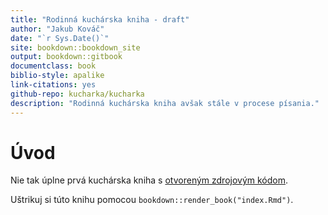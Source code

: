 ```yaml
--- 
title: "Rodinná kuchárska kniha - draft"
author: "Jakub Kováč"
date: "`r Sys.Date()`"
site: bookdown::bookdown_site
output: bookdown::gitbook
documentclass: book
biblio-style: apalike
link-citations: yes
github-repo: kucharka/kucharka
description: "Rodinná kuchárska kniha avšak stále v procese písania."
---
```

 
# Úvod

Nie tak úplne prvá kuchárska kniha s [otvoreným zdrojovým kódom](https://github.com/kucharka/kucharka_code).

Uštrikuj si túto knihu pomocou `bookdown::render_book("index.Rmd")`.